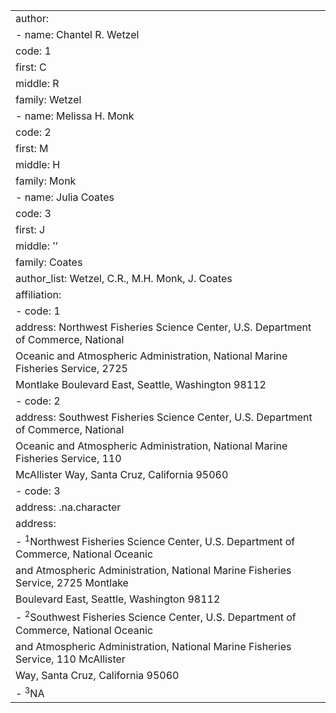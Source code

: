 ---
author:
  - name: Chantel R. Wetzel
    code: 1
    first: C
    middle: R
    family: Wetzel
  - name: Melissa H. Monk
    code: 2
    first: M
    middle: H
    family: Monk
  - name: Julia Coates
    code: 3
    first: J
    middle: ''
    family: Coates
author_list: Wetzel, C.R., M.H. Monk, J. Coates
affiliation:
  - code: 1
    address: Northwest Fisheries Science Center, U.S. Department of Commerce, National
      Oceanic and Atmospheric Administration, National Marine Fisheries Service, 2725
      Montlake Boulevard East, Seattle, Washington 98112
  - code: 2
    address: Southwest Fisheries Science Center, U.S. Department of Commerce, National
      Oceanic and Atmospheric Administration, National Marine Fisheries Service, 110
      McAllister Way, Santa Cruz, California 95060
  - code: 3
    address: .na.character
address:
  - ^1^Northwest Fisheries Science Center, U.S. Department of Commerce, National Oceanic
    and Atmospheric Administration, National Marine Fisheries Service, 2725 Montlake
    Boulevard East, Seattle, Washington 98112
  - ^2^Southwest Fisheries Science Center, U.S. Department of Commerce, National Oceanic
    and Atmospheric Administration, National Marine Fisheries Service, 110 McAllister
    Way, Santa Cruz, California 95060
  - ^3^NA
---